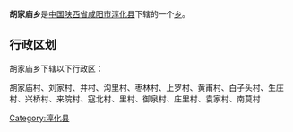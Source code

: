 {{中国乡级行政区
|行政区全称 = 胡家庙乡
|景观照片文件名 = 
|景观照片描述 = 
|汉语拼音 =
|其他语言 = 
|其他语言名称 = 
|位置图文件名 = 
|位置图描述 = 
|自定义图片=
|上级行政区 = [[陕西省|陕西省]][[咸阳市|咸阳市]][[淳化县|淳化县]]
|行政区类别 = [[乡级行政区|乡]]
|行政区划代码 = 
|行政区划 = 
|村委会 = 
|居委会 = 
|建置时间 = 
|领导职位 = 
|领导名称 = 
|政府驻地 = 
|毗邻 = 
|地理坐标 = 
|总面积 = 
|总人口 = 
|户籍人口 = 
|户籍人口年份 = 
|常住人口 = 
|常住人口年份 = 
|人口密度 = 
|GDP = 
|邮政编码 = 
|电话区号 = 
|官方网站 = 
|网站名称 = 
}}
'''胡家庙乡'''是[[中华人民共和国|中国]][[陕西省|陕西省]][[咸阳市|咸阳市]][[淳化县|淳化县]]下辖的一个[[乡级行政区|乡]]。

== 行政区划 ==
胡家庙乡下辖以下行政区：

胡家庙村、刘家村、井村、沟里村、枣林村、上罗村、黄甫村、白子头村、生庄村、兴桥村、来院村、寇北村、里村、御泉村、庄里村、袁家村、南莫村

{{陕西小作品}}
{{淳化县行政区划}}

[[Category:淳化县|Category:淳化县]]